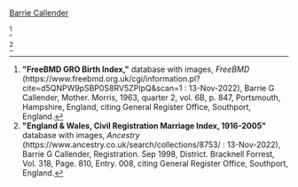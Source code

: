 [[Callender-401|Barrie Callender]]

<ref>
'''"FreeBMD GRO Birth Index,"''' database with images, ''FreeBMD'' (https://www.freebmd.org.uk/cgi/information.pl?cite=d5QNPW9pSBP0S8RV5ZPIpQ&scan=1 : 13-Nov-2022),
Barrie G Callender, Mother. Morris, 1963, quarter 2, vol. 6B, p. 847, Portsmouth, Hampshire, England,
citing General Register Office, Southport, England.
</ref>

<ref>
'''"England & Wales, Civil Registration Marriage Index, 1916-2005"''' database with images, ''Ancestry'' (https://www.ancestry.co.uk/search/collections/8753/ : 13-Nov-2022),
Barrie G Callender, Registration. Sep 1998, District. Bracknell Forrest, Vol. 318, Page. 810, Entry. 008,
citing General Register Office, Southport, England.
</ref>